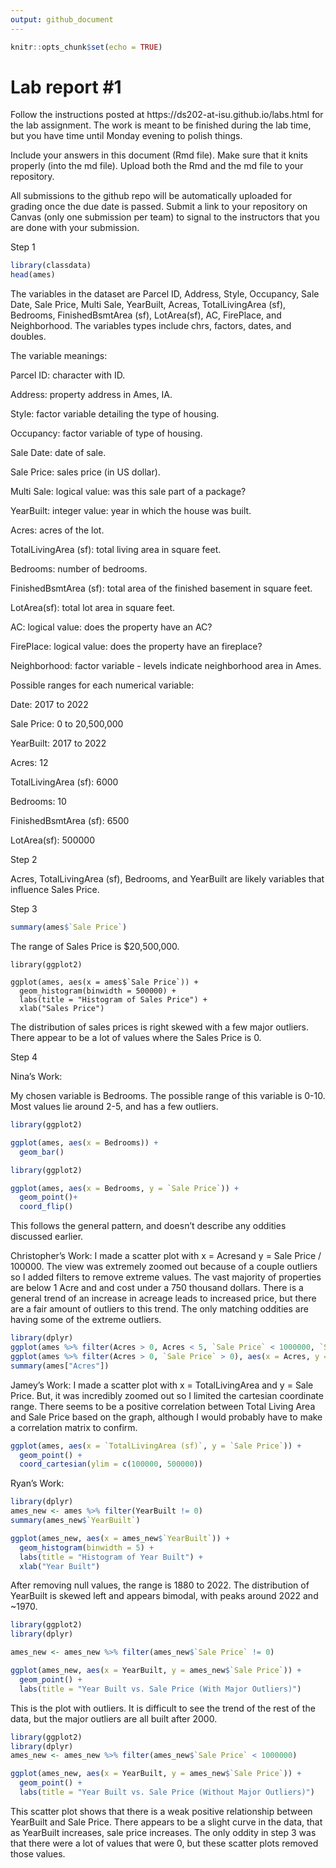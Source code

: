 ```yaml
---
output: github_document
---
```


<!-- README.md is generated from README.Rmd. Please edit the README.Rmd file -->


```r
knitr::opts_chunk$set(echo = TRUE)
```

# Lab report #1

Follow the instructions posted at https://ds202-at-isu.github.io/labs.html for the lab assignment. The work is meant to be finished during the lab time, but you have time until Monday evening to polish things.

Include your answers in this document (Rmd file). Make sure that it knits properly (into the md file). Upload both the Rmd and the md file to your repository.  

All submissions to the github repo will be automatically uploaded for grading once the due date is passed.
Submit a link to your repository on Canvas (only one submission per team) to signal to the instructors that you are done with your submission.

Step 1
```r
library(classdata)
head(ames)
```
The variables in the dataset are Parcel ID, Address, Style, Occupancy, Sale Date, Sale Price, Multi Sale, YearBuilt, Acreas, TotalLivingArea (sf), Bedrooms, FinishedBsmtArea (sf), LotArea(sf), AC, FirePlace, and Neighborhood. The variables types include chrs, factors, dates, and doubles.

The variable meanings:

Parcel ID: character with ID.

Address: property address in Ames, IA.

Style: factor variable detailing the type of housing.

Occupancy: factor variable of type of housing.

Sale Date: date of sale.

Sale Price: sales price (in US dollar).

Multi Sale: logical value: was this sale part of a package?

YearBuilt: integer value: year in which the house was built.

Acres: acres of the lot.

TotalLivingArea (sf): total living area in square feet.

Bedrooms: number of bedrooms.

FinishedBsmtArea (sf): total area of the finished basement in square feet.

LotArea(sf): total lot area in square feet.

AC: logical value: does the property have an AC?

FirePlace: logical value: does the property have an fireplace?

Neighborhood: factor variable - levels indicate neighborhood area in Ames.

Possible ranges for each numerical variable:

Date: 2017 to 2022

Sale Price: 0 to 20,500,000

YearBuilt: 2017 to 2022

Acres: 12

TotalLivingArea (sf): 6000

Bedrooms: 10

FinishedBsmtArea (sf): 6500

LotArea(sf): 500000

Step 2

Acres, TotalLivingArea (sf), Bedrooms, and YearBuilt are likely variables that influence Sales Price.

Step 3
```r
summary(ames$`Sale Price`)
```
The range of Sales Price is $20,500,000.

```r1
library(ggplot2)

ggplot(ames, aes(x = ames$`Sale Price`)) + 
  geom_histogram(binwidth = 500000) + 
  labs(title = "Histogram of Sales Price") +
  xlab("Sales Price")

```

The distribution of sales prices is right skewed with a few major outliers. There appear to be a lot of values where the Sales Price is 0.

Step 4

Nina's Work:

My chosen variable is Bedrooms. The possible range of this variable is 0-10. Most values lie around 2-5, and has a few outliers.
```r

library(ggplot2)

ggplot(ames, aes(x = Bedrooms)) + 
  geom_bar()

```

```r

library(ggplot2)

ggplot(ames, aes(x = Bedrooms, y = `Sale Price`)) + 
  geom_point()+
  coord_flip() 

```
This follows the general pattern, and doesn't describe any oddities discussed earlier.



Christopher's Work:
I made a scatter plot with x = Acresand y = Sale Price / 100000. The view was extremely zoomed out because of a couple outliers so I added filters to remove extreme values. The vast majority of properties are below 1 Acre and and cost under a 750 thousand dollars. There is a general trend of an increase in acreage leads to increased price, but there are a fair amount of outliers to this trend. The only matching oddities are having some of the extreme outliers.

```r
library(dplyr)
ggplot(ames %>% filter(Acres > 0, Acres < 5, `Sale Price` < 1000000, `Sale Price` > 0), aes(x = Acres, y = `Sale Price` / 100000)) + geom_point(alpha = 0.2)
ggplot(ames %>% filter(Acres > 0, `Sale Price` > 0), aes(x = Acres, y = `Sale Price` / 100000)) + geom_point(alpha = 0.2)
summary(ames["Acres"])
```


Jamey's Work:
I made a scatter plot with x = TotalLivingArea and y = Sale Price.
But, it was incredibly zoomed out so I limited the cartesian coordinate range.
There seems to be a positive correlation between Total Living Area and Sale Price based on the graph,
although I would probably have to make a correlation matrix to confirm.
```r
ggplot(ames, aes(x = `TotalLivingArea (sf)`, y = `Sale Price`)) +
  geom_point() +
  coord_cartesian(ylim = c(100000, 500000))
```


Ryan's Work:

```r
library(dplyr)
ames_new <- ames %>% filter(YearBuilt != 0)
summary(ames_new$`YearBuilt`)

ggplot(ames_new, aes(x = ames_new$`YearBuilt`)) + 
  geom_histogram(binwidth = 5) + 
  labs(title = "Histogram of Year Built") +
  xlab("Year Built")

```
After removing null values, the range is 1880 to 2022. The distribution of YearBuilt is skewed left and appears bimodal, with peaks around 2022 and ~1970.


```r
library(ggplot2)
library(dplyr)

ames_new <- ames_new %>% filter(ames_new$`Sale Price` != 0)

ggplot(ames_new, aes(x = YearBuilt, y = ames_new$`Sale Price`)) +
  geom_point() +
  labs(title = "Year Built vs. Sale Price (With Major Outliers)")

```

This is the plot with outliers. It is difficult to see the trend of the rest of the data, but the major outliers are all built after 2000.

```r
library(ggplot2)
library(dplyr)
ames_new <- ames_new %>% filter(ames_new$`Sale Price` < 1000000)

ggplot(ames_new, aes(x = YearBuilt, y = ames_new$`Sale Price`)) +
  geom_point() +
  labs(title = "Year Built vs. Sale Price (Without Major Outliers)")

```

This scatter plot shows that there is a weak positive relationship between YearBuilt and Sale Price. There appears to be a slight curve in the data, that as YearBuilt increases, sale price increases. The only oddity in step 3 was that there were a lot of values that were 0, but these scatter plots removed those values.

